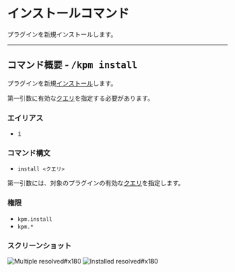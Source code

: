 # インストールコマンド

プラグインを新規インストールします。

---

## コマンド概要 - <kbd>/kpm install</kbd>

プラグインを新規[インストール](/docs/expressions#インストール)します。

第一引数に有効な[クエリ](/docs/use-kpm/features/query)を指定する必要があります。

### エイリアス

- <kbd>i</kbd>

### コマンド構文

- `install <クエリ>`

第一引数には、対象のプラグインの有効な[クエリ](/docs/use-kpm/features/query)を指定します。

### 権限

- `kpm.install`
- `kpm.*`

### スクリーンショット

![Multiple resolved#x180](images/install/multi-resolved.png)
![Installed resolved#x180](images/install/installed.png)
